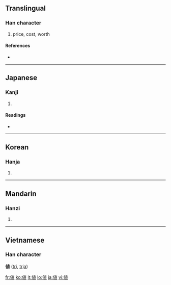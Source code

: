 {{see|值}}
==Translingual==

===Han character===
{{Han char|rn=9|rad=人|as=08|sn=10|four=|canj=人十月女 (OJBV), X人十月女 (XOJBV)}}

# price, cost, worth

====References====
* {{Han ref|kx=0108.150|dkj=00786|dj=0231.050|hdz=10171.081|uh=5024|ud=20516}}

----

==Japanese==

===Kanji===
{{ja-kanji|grade=6|rs=人08}}

# {{defn|Japanese}}

====Readings====
* {{ja-readings|on=[[ち]] (chi), [[ちょく]] (choku)|kun=[[ね]] (ne), [[あたい]] (atai), [[あう]] (au)}}

----

==Korean==

===Hanja===
{{ko-hanja|hangeul=치|rv=chi|mr=ch'i}}

# {{defn|Korean}}

----

==Mandarin==

===Hanzi===
{{cmn-hanzi|pin=[[kǒng]] ([[kong3]]), [[zhí]] ([[zhi2]])|wg=k'ung<sup>3</sup>, chih<sup>2</sup>}}

# {{defn|Mandarin}}

----

==Vietnamese==
===Han character===
'''値''' ([[trị]], [[trịa]])

[[fr:値]]
[[ko:値]]
[[it:値]]
[[lo:値]]
[[ja:値]]
[[vi:値]]